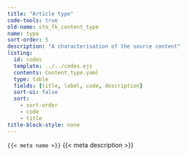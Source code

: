 ```yaml
---
title: "Article type"
code-tools: true
old-name: sto_fk_content_type
name: type
sort-order: 5
description: "A characterisation of the source content"
listing:
  id: codes
  template: ../../codes.ejs
  contents: Content_type.yaml
  type: table
  fields: [title, label, code, description]
  sort-ui: false
  sort:
    - sort-order
    - code
    - title
title-block-style: none
---
```


<code>{{< meta name >}}</code>
{{< meta description >}}


:::{ #Codes }
:::
